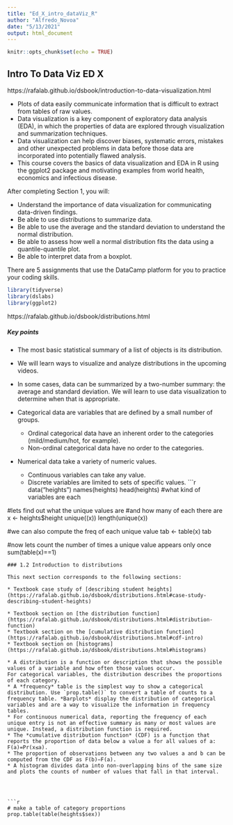 ```yaml
---
title: "Ed_X_intro_dataViz_R"
author: "Alfredo_Novoa"
date: "5/13/2021"
output: html_document
---
```


```r
knitr::opts_chunk$set(echo = TRUE)
```

## Intro To Data Viz ED X

https://rafalab.github.io/dsbook/introduction-to-data-visualization.html


- Plots of data easily communicate information that is difficult to extract from tables of raw values.
- Data visualization is a key component of exploratory data analysis (EDA), in which the properties of data are explored through visualization and summarization techniques.
- Data visualization can help discover biases, systematic errors, mistakes and other unexpected problems in data before those data are incorporated into potentially flawed analysis.
- This course covers the basics of data visualization and EDA in R using the ggplot2 package and motivating examples from world health, economics and infectious disease.

After completing Section 1, you will:

- Understand the importance of data visualization for communicating data-driven findings.
- Be able to use distributions to summarize data.
- Be able to use the average and the standard deviation to understand the normal distribution.
- Be able to assess how well a normal distribution fits the data using a quantile-quantile plot.
- Be able to interpret data from a boxplot.

There are 5 assignments that use the DataCamp platform for you to practice your coding skills.



```r
library(tidyverse)
library(dslabs)
library(ggplot2)

```

https://rafalab.github.io/dsbook/distributions.html

##### Key points
* The most basic statistical summary of a list of objects is its distribution.
* We will learn ways to visualize and analyze distributions in the upcoming videos.
* In some cases, data can be summarized by a two-number summary: the average and standard deviation. We will learn to use data visualization to determine when that is appropriate.

* Categorical data are variables that are defined by a small number of groups.
  + Ordinal categorical data have an inherent order to the categories (mild/medium/hot, for example).
  + Non-ordinal categorical data have no order to the categories.
* Numerical data take a variety of numeric values.
  + Continuous variables can take any value.
  + Discrete variables are limited to sets of specific values.
```r
data("heights")
names(heights)
head(heights) #what kind of variables are each

#lets find out what the unique values are 
#and how many of each there are
x <- heights$height
unique((x))
length(unique(x))

#we can also compute the freq of each unique value 
tab <- table(x)
tab

#now lets count the number of times a unique value appears only once
sum(table(x)==1)




```
### 1.2 Introduction to distributions 

This next section corresponds to the following sections:

* Textbook case study of [describing student heights](https://rafalab.github.io/dsbook/distributions.html#case-study-describing-student-heights)

* Textbook section on [the distribution function](https://rafalab.github.io/dsbook/distributions.html#distribution-function)
* Textbook section on the [cumulative distribution function](https://rafalab.github.io/dsbook/distributions.html#cdf-intro)
* Textbook section on [histograms](https://rafalab.github.io/dsbook/distributions.html#histograms)

* A distribution is a function or description that shows the possible values of a variable and how often those values occur.
For categorical variables, the distribution describes the proportions of each category.
* A *frequency* table is the simplest way to show a categorical distribution. Use `prop.table()` to convert a table of counts to a frequency table. *Barplots* display the distribution of categorical variables and are a way to visualize the information in frequency tables.
* For continuous numerical data, reporting the frequency of each unique entry is not an effective summary as many or most values are unique. Instead, a distribution function is required.
* The *cumulative distribution function* (CDF) is a function that reports the proportion of data below a value a for all values of a: F(a)=Pr(x≤a).
* The proportion of observations between any two values a and b can be computed from the CDF as F(b)−F(a).
* A histogram divides data into non-overlapping bins of the same size and plots the counts of number of values that fall in that interval.




```r

# make a table of category proportions
prop.table(table(heights$sex))
```

